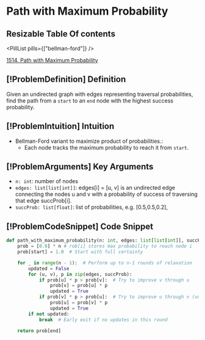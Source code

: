 # Path with Maximum Probability

## Resizable Table Of contents

<DifficultyBadge difficulty="medium" />

<PillList pills={["bellman-ford"]} />

[1514. Path with Maximum Probability](https://leetcode.com/problems/path-with-maximum-probability)

## [!ProblemDefinition] Definition

Given an undirected graph with edges representing traversal probabilities, find the path from a `start` to an `end` node with the highest success probability.

## [!ProblemIntuition] Intuition

- Bellman-Ford variant to maximize product of probabilities.:
    - Each node tracks the maximum probability to reach it from `start`.

## [!ProblemArguments] Key Arguments

- `n: int`: number of nodes
- `edges: list[list[int]]`: edges[i] = [u, v] is an undirected edge connecting the nodes u and v with a probability of success of traversing that edge succProb[i].
- `succProb: list[float]`: list of probabilities, e.g. [0.5,0.5,0.2],

## [!ProblemCodeSnippet] Code Snippet

```python meta="source=problems/1514-path-with-maximum-probability/solution.py"
def path_with_maximum_probability(n: int, edges: list[list[int]], succProb: list[float], start: int, end: int) -> float:
    prob = [0.0] * n # rob[i] stores max probability to reach node i
    prob[start] = 1.0  # Start with full certainty

    for _ in range(n - 1):  # Perform up to n-1 rounds of relaxation
        updated = False
        for (u, v), p in zip(edges, succProb):
            if prob[u] * p > prob[v]:  # Try to improve v through u
                prob[v] = prob[u] * p
                updated = True
            if prob[v] * p > prob[u]:  # Try to improve u through v (undirected graph)
                prob[u] = prob[v] * p
                updated = True
        if not updated:
            break  # Early exit if no updates in this round

    return prob[end]
```

